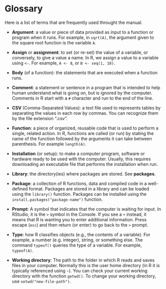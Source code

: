 # Glossary {#glossary}

Here is a list of terms that are frequently used throught the manual.

* **Argument**:
  a value or piece of data provided as input to a function or program when it runs. For example, in `sqrt(A)`, the argument given to the square root function is the variable `A`.

* **Assign** or **assignment**:
  to set (or re-set) the value of a variable, or conversely, to give a value a name. In R, we assign a value to a variable using `<-`. For example, `A <- 8`, or `B <- seq(1, 10)`.
    
* **Body** (of a function): 
  the statements that are executed when a function runs.

* **Comment**:
  a statement or sentence in a program that is intended to help human understand what is going on, but is ignored by the computer. Comments in R start with a `#` character and run to the end of the line.
    
* **CSV** (Comma-Separated Values):
  a text file used to represents tables by separating the values in each row by commas. You can recognize them by the file extension ".csv".

* **Function**:
  a piece of organized, reusable code that is used to perform a single, related action. In R, functions are called (or run) by stating the name of the function followed by the arguments it can take between parenthesis. For example `length(A)`.
    
* **Installation** (or setup): 
  to make a computer program, software or hardware ready to be used with the computer. Usually, this requires downloading an executable file that performs the installation when run.    
    
* **Library**:
  the directory(ies) where packages are stored. See **packages**. 
    
* **Package**:
  a collection of R functions, data and compiled code in a well-defined format. Packages are stored in a library and can be loaded using the `library()` function. Packages can be installed using the `install.packages("package-name")` function.
    
* **Prompt**:
  A symbol that indicates that the computer is waiting for input. In RStudio, it is the `>` symbol in the Console. If you see a `+` instead, it means that R is wanting you to enter additional information. Press escape (`esc`) and then return (or enter) to go back to the `>` prompt. 

* **Type**:
  how R classifies objects (e.g., the contents of a variable). For example, a number (e.g. integer), string, or something else. The command `typeof()` queries the type of a variable. For example, `typeof(A)`.
  
* **Working directory**:
The path to the folder in which R reads and saves files in your computer. Normally this is the user home directory (in R it is typically referenced using `~`). You can check your current working directory with the function `getwd()`.  To change your working directory, use `setwd("new-file-path")`.
